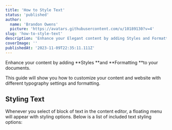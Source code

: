 ```yaml
---
title: 'How to Style Text'
status: 'published'
author:
  name: 'Brandon Owens'
  picture: 'https://avatars.githubusercontent.com/u/10189130?v=4'
slug: 'how-to-style-text'
description: 'Enhance your Elegant content by adding Styles and Formatting to your documents. This guide will show you how to customize your content and website with different typography settings and formatting.'
coverImage: ''
publishedAt: '2023-11-09T22:35:11.111Z'
---
```


Enhance your content by adding **Styles **and **Formatting **to your documents.

This guide will show you how to customize your content and website with different typography settings and formatting.

## Styling Text

Whenever you select of block of text in the content editor, a floating menu will appear with styling options. Below is a list of included text styling options:



<br>

<br>

